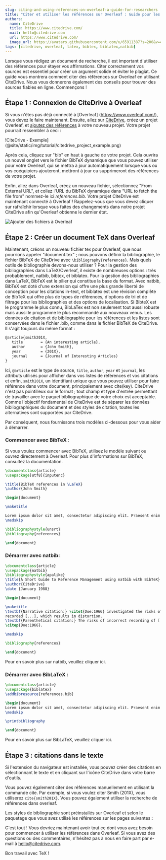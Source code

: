 ```yaml
---
slug: citing-and-using-references-on-overleaf-a-guide-for-researchers
title: "Citer et utiliser les références sur Overleaf : Guide pour les chercheurs"
authors:
  name: CiteDrive
  title: https://www.citedrive.com/
  mail: hello@citedrive.com
  url: https://www.citedrive.com/
  image_url: https://avatars.githubusercontent.com/u/65911387?s=200&v=4
tags: [citedrive, overleaf, latex, bibtex, biblatex,natbib]
---
```


Lorsque vous rédigez un document de recherche, il est important d'utiliser des références pour étayer vos affirmations. Citer correctement vos sources est essentiel pour créer un argument solide et éviter le plagiat. Ce guide vous montrera comment citer des références sur Overleaf en utilisant CiteDrive. Nous vous donnerons également des conseils pour trouver des sources fiables en ligne. Commençons !



## Étape 1 : Connexion de CiteDrive à Overleaf

Si vous n'êtes pas déjà connecté à [Overleaf] (https://www.overleaf.com/), vous devez le faire maintenant. Ensuite, allez sur [CiteDrive](https://www.citedrive.com/), créez un projet Overleaf, et [ajoutez des références](https://citedrive.medium.com/adding-bibliographic-references-to-overleaf-with-citedrive-325f131e3ca2) à votre nouveau projet. Votre projet pourrait ressembler à ceci :

!CiteDrive - Exemple](@site/static/img/tutorial/citedrive_project_example.png)

Après cela, cliquez sur "bib" en haut à gauche de votre projet. Cela ouvrira un nouvel onglet vers le fichier BibTeX dynamique que vous pouvez utiliser pour votre Overleaf, qui se mettra à jour automatiquement lorsque vous ou vos coéquipiers ajouteront, mettront à jour ou supprimeront des références de votre projet.



Enfin, allez dans Overleaf, créez un nouveau fichier, sélectionnez "From External URL", et collez l'URL du BibTeX dynamique dans "URL to fetch the file from" nommez-le ici *references.bib*.
Votre projet CiteDrive est maintenant connecté à Overleaf ! Rappelez-vous que vous devez cliquer sur rafraîchir lorsque vous faites des changements dans notre projet CiteDrive afin qu'Overleaf obtienne le dernier état.

![Ajouter des fichiers à Overleaf](@site/static/img/tutorial/export_bib_to_overleaf.png)

## Étape 2 : Créer un document TeX dans Overleaf

Maintenant, créons un nouveau fichier tex pour Overleaf, que nous pourrions appeler "document.tex" ; nous pouvons définir la bibliographie, le fichier BibTeX de CiteDrive avec `\bibliography{references}`. Mais quels outils de bibliographie devons-nous utiliser ? Pour la gestion des bibliographies dans LaTeX/Overleaf, il existe de nombreuses options : très probablement, natbib, bibtex, et biblatex. Pour la gestion des bibliographies dans LaTeX, BibTeX est le pilier qui constitue la base du format. Avec natbib, BibTeX est doté d'une extension qui offre une plus grande liberté de conception pour les citations in-text, et biblatex est une révision complète de BibTeX qui offre plus de types de références, d'options de tri et de filtrage pour les bibliographies et des options de localisation. Si BibteX est le programme le plus connu, BibLaTex est non seulement tout aussi robuste mais aussi le programme le plus recommandé aux nouveaux venus. Les données de citation et de bibliographie pour les références et les listes sont conservées dans le fichier .bib, comme dans le fichier BibTeX de CiteDrive. Il s'agit toujours du même format :

 ```latex
 @article{smith201X,
 	title        = {An interesting article},
 	author       = {John Smith},
 	year         = {201X},
 	journal      = {Journal of Interesting Articles}
 }
 ```

 Ici, `@article` est le type de source, `title`, `author`, `year` et `journal`, les attributs utilisés pour afficher dans vos listes de références et vos citations et enfin, `smith201X`, un identifiant unique que vous pouvez utiliser pour faire référence dans votre document, principalement avec cite(key). CiteDrive n'est pas pointilleux sur le format ; tout champ et type d'entrée permettant de travailler avec le paquet bibliographique de votre choix est acceptable. Comme l'objectif fondamental de CiteDrive est de séparer les données bibliographiques du document et des styles de citation, toutes les alternatives sont supportées par CiteDrive.


 Par conséquent, nous fournissons trois modèles ci-dessous pour vous aider à démarrer.

 ### Commencer avec BibTeX :

 Si vous voulez commencer avec BibTeX, utilisez le modèle suivant ou ouvrez directement à Overleaf. Pour plus d'informations sur BibTeX, consultez la documentation.

 ```latex title="document.tex"
 \documentclass{article}
 \usepackage[utf8]{inputenc}

 \title{BibTeX references in \LaTeX}
 \author{John Smith}

 \begin{document}

 \maketitle

 Lorem ipsum dolor sit amet, consectetur adipiscing elit. Praesent enim urna, dapibus et bibendum vel, consectetur et turpis. Cras a molestie nulla. \cite{Hemingway1952}
 \medskip

 \bibliographystyle{unsrt}
 \bibliography{references}

 \end{document}
 ```


 ### Démarrer avec natbib:

 ```latex
 \documentclass{article}
 \usepackage{natbib}
 \bibliographystyle{apalike}
 \title{A Short Guide to Reference Management using natbib with BibTeX}
 \author{CiteDrive}
 \date {January 1988}

 \begin{document}

 \maketitle
 \textbf{Narrative citation:} \citet{Doe:1966} investigated the risks of incorrectly \\
 recorded [...], which results in distortion.
 \textbf{Parenthetical citation:} The risks of incorrect recording of [...] could lead to distortion
 \citep{Doe:1966}.

 \medskip

 \bibliography{references}

 \end{document}

 ```


 Pour en savoir plus sur natbib, veuillez cliquer ici.

 ### Démarrer avec BibLaTeX :

 ```latex
 \documentclass{article}
 \usepackage{biblatex}
 \addbibresource{references.bib}

 \begin{document}
 Lorem ipsum dolor sit amet, consectetur adipiscing elit. Praesent enim urna, dapibus et bibendum vel, consectetur et turpis. Cras a molestie nulla. \cite{Hemingway1952}
 \medskip

 \printbibliography

 \end{document}
 ```



 Pour en savoir plus sur BibLaTeX, veuillez cliquer ici.



 ## Étape 3 : citations dans le texte



 Si l'extension du navigateur est installée, vous pouvez créer des citations en sélectionnant le texte et en cliquant sur l'icône CiteDrive dans votre barre d'outils.



 Vous pouvez également citer des références manuellement en utilisant la commande cite. Par exemple, si vous voulez citer Smith (201X), vous utiliserez ``cite{smith201X}``. Vous pouvez également utiliser la recherche de références dans overleaf.



 Les styles de bibliographie sont préinstallés sur Overleaf et selon le paquetage que vous avez utilisé les références sur les pages suivantes :



 C'est tout ! Vous devriez maintenant avoir tout ce dont vous avez besoin pour commencer à utiliser les références dans Overleaf. Si vous avez des questions ou des commentaires, n'hésitez pas à nous en faire part par e-mail à hello@citedrive.com.



 Bon travail avec TeX !
